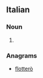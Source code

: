 ==Italian==

===Noun===
{{head|it|plural}} {{f}}

# {{plural of|frottola|lang=it}}

===Anagrams===
* [[flotterò#Italian|flotterò]]